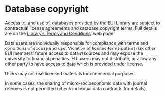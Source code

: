 # Database copyright {.unnumbered}

Access to, and use of, databases provided by the EUI Library are subject to contractual license agreements and database copyright terms. Full details are on the [Library's Terms and Conditions](https://www.eui.eu/Research/Library/Collections/TermsAndConditions)' web page.

Data users are individually responsible for compliance with terms and conditions of access and use. Violation of license terms puts at risk other EUI members' future access to data resources and may expose the university to financial penalties. EUI users may not distribute, or allow any other party to have access to data which is provided under license. 

Users may not use licensed materials for commercial purposes.

In some cases, the sharing of micro-socioeconomic data with journal referees is not permitted (check individual data contracts for details).